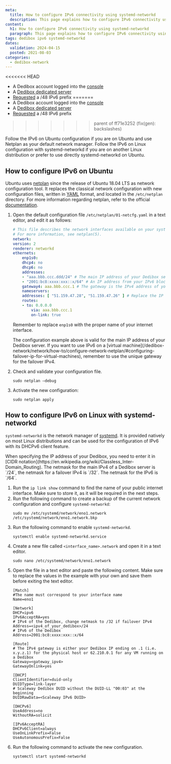 ```yaml
---
meta:
  title: How to configure IPv6 connectivity using systemd-networkd
  description: This page explains how to configure IPv6 connectivity using systemd-networkd.
content:
  h1: How to configure IPv6 connectivity using systemd-networkd
  paragraph: This page explains how to configure IPv6 connectivity using systemd-networkd.
tags: dedibox ipv6 systemd-networkd
dates:
  validation: 2024-04-15
  posted: 2021-08-03
categories:
  - dedibox-network
---
```


<Macro id="requirements" />

<<<<<<< HEAD
- A Dedibox account logged into the [console](https://console.online.net/)
- A [Dedibox dedicated server](https://www.scaleway.com/en/dedibox/)
- [Requested](/dedibox-network/ipv6/how-to/request-prefix/) a /48 IPv6 prefix
=======
- A Dedibox account logged into the [console](https://console.online.net)
- A [Dedibox dedicated server](https://www.scaleway.com/en/dedibox)
- [Requested](/dedibox-network/ipv6/how-to/request-prefix) a /48 IPv6 prefix
>>>>>>> parent of ff71e3252 (fix(gen): backslashes)

<Message type="note">
  Follow the IPv6 on Ubuntu configuration if you are on Ubuntu and use Netplan as your default network manager.
  Follow the IPv6 on Linux configuration with systemd-networkd if you are on another Linux distribution or prefer to use directly systemd-networkd on Ubuntu.
</Message>

## How to configure IPv6 on Ubuntu

Ubuntu uses [netplan](https://netplan.io) since the release of Ubuntu 18.04 LTS as network configuration tool.
It replaces the classical network configuration with new configuration files, written in [YAML](https://yaml.org) format, and located in the `/etc/netplan` directory. For more information regarding netplan, refer to the official [documentation](https://netplan.readthedocs.io/en/stable/).

1. Open the default configuration file `/etc/netplan/01-netcfg.yaml` in a text editor, and edit it as follows:
    ```yaml
    # This file describes the network interfaces available on your system
    # For more information, see netplan(5).
    network:
    version: 2
    renderer: networkd
    ethernets:
        enp1s0:
        dhcp4: no
        dhcp6: no
        addresses:
        - "aaa.bbb.ccc.ddd/24" # The main IP address of your Dedibox server
        - "2001:bc8:xxxx:xxx::x/64" # An IP address from your IPv6 block and its subnet mask /64, replace placeholder values
        gateway4: aaa.bbb.ccc.1 # The gateway is the IPv4 address of your Dedibox, ending on .1
        nameservers:
        addresses: [ "51.159.47.28", "51.159.47.26" ] # Replace the IP of the DNS cache server with the one located in the same physical location as your machine for optimal performances (https://www.scaleway.com/en/docs/console/account/reference-content/scaleway-network-information/#dns-cache-servers)
        routes:
        - to: 0.0.0.0
            via: aaa.bbb.ccc.1
            on-link: true
    ```

    Remember to replace `enp1s0` with the proper name of your internet interface.

    <Message type="note">
      The configuration example above is valid for the main IP address of your Dedibox server. If you want to use IPv6 on a [virtual machine](/dedibox-network/network/how-to/configure-network-netplan/#configuring-failover-ip-for-virtual-machines), remember to use the unique gateway for the failover IPv4.
    </Message>
2. Check and validate your configuration file.
    ```
    sudo netplan –debug
    ```
3. Activate the new configuration:
    ```
    sudo netplan apply
    ```

## How to configure IPv6 on Linux with systemd-networkd

`systemd-networkd` is the network manager of [systemd](https://systemd.io/). It is provided natively on most Linux distributions and can be used for the configuration of IPv6 with its DHCPv6 client feature.

<Message type="tip">
  When specifying the IP address of your Dedibox, you need to enter it in [CIDR notation](https://en.wikipedia.org/wiki/Classless_Inter-Domain_Routing). The netmask for the main IPv4 of a Dedibox server is `/24`, the netmask for a failover IPv4 is `/32`. The netmask for the IPv6 is `/64`.
</Message>

1. Run the `ip link show` command to find the name of your public internet interface. Make sure to store it, as it will be required in the next steps.
2. Run the following command to create a backup of the current network configuration and configure `systemd-networkd`:
    ```
    sudo mv /etc/systemd/network/eno1.network /etc/systemd/network/eno1.network.bkp
    ```
3. Run the following command to enable `systemd-networkd`.
    ```
    systemctl enable systemd-networkd.service
    ```
4. Create a new file called `<interface_name>.network` and open it in a text editor.
    ```
    sudo nano /etc/systemd/network/eno1.network
    ```
5. Open the file in a text editor and paste the following content. Make sure to replace the values in the example with your own and save them before exiting the text editor.
    ```
    [Match]
    #The name must correspond to your interface name
    Name=eno1

    [Network]
    DHCP=ipv6
    IPv6AcceptRA=yes
    # IPv4 of the Dedibox, change netmask to /32 if failover IPv4
    Address=<ipv4_of_your_dedibox>/24
    # IPv6 of the Dedibox
    Address=2001:bc8:xxxx:xxx::x/64

    [Route]
    # The IPv4 gateway is either your Dedibox IP ending on .1 (i.e. x.y.z.1) for the physical host or 62.210.0.1 for any VM running on a Dedibox
    Gateway=<gateway_ipv4>
    GatewayOnlink=yes

    [DHCP]
    ClientIdentifier=duid-only
    DUIDType=link-layer
    # Scaleway Dedibox DUID without the DUID-LL "00:03" at the beginning
    DUIDRawData=<Scaleway IPv6 DUID>

    [DHCPv6]
    UseAddress=no
    WithoutRA=solicit

    [IPv6AcceptRA]
    DHCPv6Client=always
    UseOnLinkPrefix=False
    UseAutonomousPrefix=False
    ```
10. Run the following command to activate the new configuration.
    ```
    systemctl start systemd-networkd
    ```


